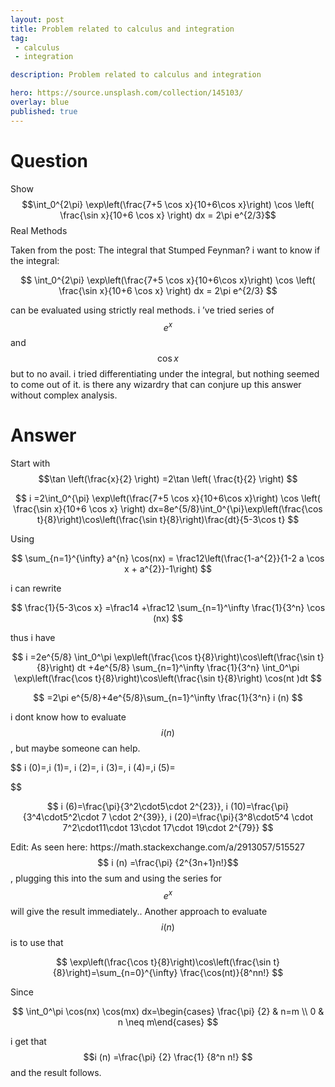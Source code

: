 ---
layout: post
title: Problem related to calculus and integration
tag:
 - calculus
 - integration

description: Problem related to calculus and integration

hero: https://source.unsplash.com/collection/145103/
overlay: blue 
published: true
---

# Question 

Show $$\int_0^{2\pi} \exp\left(\frac{7+5 \cos x}{10+6\cos x}\right) \cos \left( \frac{\sin x}{10+6 \cos x} \right) dx = 2\pi e^{2/3}$$ Real Methods

<!--break-->


Taken from the post: The integral that Stumped Feynman?
i  want to know if the integral:

 $$ 
\int_0^{2\pi} \exp\left(\frac{7+5 \cos x}{10+6\cos x}\right) \cos \left( \frac{\sin x}{10+6 \cos x} \right) dx = 2\pi e^{2/3}
 $$ 

can be evaluated using strictly real methods. 
i 've tried series of $$e^x$$ and $$\cos x$$ but to no avail. i  tried differentiating under the integral, but nothing seemed to come out of it. is there any wizardry that can conjure up this answer without complex analysis.

# Answer 


Start with $$\tan \left(\frac{x}{2} \right)
=2\tan \left( \frac{t}{2} \right)
$$

$$ 
i =2\int_0^{\pi} \exp\left(\frac{7+5 \cos x}{10+6\cos x}\right) \cos \left( \frac{\sin x}{10+6 \cos x} \right) dx=8e^{5/8}\int_0^{\pi}\exp\left(\frac{\cos t}{8}\right)\cos\left(\frac{\sin t}{8}\right)\frac{dt}{5-3\cos t} 
 $$
 
 Using 
 
 $$ 
 \sum_{n=1}^{\infty} a^{n} \cos(nx) = \frac12\left(\frac{1-a^{2}}{1-2 a \cos x + a^{2}}-1\right)
 $$ 
 
 i can rewrite 
 
 $$ 
\frac{1}{5-3\cos x} =\frac14 +\frac12 \sum_{n=1}^\infty \frac{1}{3^n} \cos (nx) 
 $$ 
 
 thus i have 
 
 $$ 
i =2e^{5/8} \int_0^\pi \exp\left(\frac{\cos t}{8}\right)\cos\left(\frac{\sin t}{8}\right) dt +4e^{5/8} \sum_{n=1}^\infty \frac{1}{3^n} \int_0^\pi \exp\left(\frac{\cos t}{8}\right)\cos\left(\frac{\sin t}{8}\right) \cos(nt )dt 
 $$ 


 $$ 
=2\pi e^{5/8}+4e^{5/8}\sum_{n=1}^\infty \frac{1}{3^n} i (n)
 $$ 
 
 i  dont know how to evaluate $$i (n)$$, but maybe someone can help.

 $$ 
i (0)=\pi,i (1)=\frac{\pi}{2^4}, i (2)=\frac{\pi}{2^8}, i (3)=\frac{\pi}{3\cdot 2^{11}}, i (4)=\frac{\pi}{3\cdot2^{16}},i (5)=\frac{\pi}{3\cdot 5 \cdot 2^{19}}
 
$$
 
$$
 i (6)=\frac{\pi}{3^2\cdot5\cdot 2^{23}}, i (10)=\frac{\pi}{3^4\cdot5^2\cdot 7 \cdot 2^{39}}, i (20)=\frac{\pi}{3^8\cdot5^4 \cdot 7^2\cdot11\cdot 13\cdot 17\cdot 19\cdot 2^{79}}
 $$ 

Edit:  As seen here: https://math.stackexchange.com/a/2913057/515527 $$ i (n) =\frac{\pi} {2^{3n+1}n!}$$, plugging this into the sum and using the series for $$e^x$$ will give the result immediately..
Another approach to evaluate $$i (n)$$ is to use that 
 
 $$ 
\exp\left(\frac{\cos t}{8}\right)\cos\left(\frac{\sin t}{8}\right)=\sum_{n=0}^{\infty} \frac{\cos(nt)}{8^nn!}
 $$
 
 Since 
 
 $$ 
\int_0^\pi \cos(nx) \cos(mx) dx=\begin{cases} \frac{\pi} {2} & n=m \\ 0 & n \neq m\end{cases}
 $$ 
 
 i get that $$i (n) =\frac{\pi} {2} \frac{1} {8^n n!} $$ and the result follows. 

